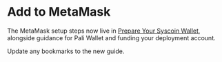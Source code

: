 # Add to MetaMask

The MetaMask setup steps now live in [Prepare Your Syscoin Wallet](./wallet-setup), alongside guidance for Pali Wallet and funding your deployment account.

Update any bookmarks to the new guide.
